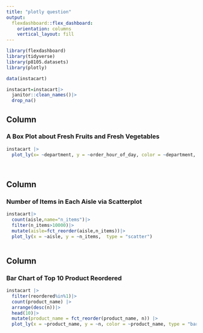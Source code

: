 ```yaml
---
title: "plotly question"
output: 
  flexdashboard::flex_dashboard:
    orientation: columns
    vertical_layout: fill
---
```


```r
library(flexdashboard)
library(tidyverse)
library(p8105.datasets)
library(plotly)
```


```r
data(instacart)
```

```r
instacart=instacart|>
  janitor::clean_names()|>
  drop_na()
```



Column {data-width=400}
-----------------------------------------------------------------------

### A Box Plot about Fresh Fruits and Fresh Vegetables

```r
instacart |>
  plot_ly(x= ~department, y = ~order_hour_of_day, color = ~department, type = "box", colors = "viridis")

 
```



Column {data-width=350}
-----------------------------------------------------------------------

### Number of Items in Each Aisle via Scatterplot

```r
instacart|>
  count(aisle,name="n_items")|>
  filter(n_items>10000)|>
  mutate(aisle=fct_reorder(aisle,n_items))|>
  plot_ly(x = ~aisle, y = ~n_items,  type = "scatter")
  
```


Column {data-width=650}
-----------------------------------------------------------------------

### Bar Chart of Top 10 Product Reordered

```r
instacart |> 
  filter(reordered%in%1)|>
  count(product_name) |> 
  arrange(desc(n))|>
  head(10)|>
  mutate(product_name = fct_reorder(product_name, n)) |> 
  plot_ly(x = ~product_name, y = ~n, color = ~product_name, type = "bar", colors = "viridis")
```



